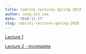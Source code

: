 ```yaml
---
title: Cabrini lectures Spring 2019
author: Jung-Jin Lee
date: '2018-11-27'
slug: cabrini-lectures-spring-2019
---
```


[Lecture 1](/Cabrini_lectures/Cabrini_2019_Lecture_1.html)

[Lecture 2 - incomplete](/Cabrini_lectures/Cabrini_2019_Lecture_2.html)
